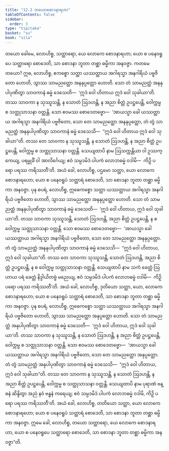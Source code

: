 ```yaml
---
title: "12.2 တယောစောဒနာရဟာ"
tableOfContents: false
sidebar:
  order: 3
type: "tipitaka"
basket: "su"
book: "sila"
---
```



<DynamicBreadcrumb />

<Division number="513" book="sila" e="ch" v="6" p="219">

<Paragraph number="880" book="sila">
တယော ခေါမေ, လောဟိစ္စ, သတ္ထာရော, ယေ လောကေ စောဒနာရဟာ; ယော စ ပနေဝရူပေ သတ္ထာရော စောဒေတိ, သာ စောဒနာ ဘူတာ တစ္ဆာ ဓမ္မိကာ အနဝဇ္ဇာ. ကတမေ တယော? ဣဓ, လောဟိစ္စ, ဧကစ္စော သတ္ထာ ယဿတ္ထာယ အဂါရသ္မာ အနဂါရိယံ ပဗ္ဗဇိတော ဟောတိ, သွာဿ သာမညတ္ထော အနနုပ္ပတ္တော ဟောတိ. သော တံ သာမညတ္ထံ အနနုပါပုဏိတွာ သာဝကာနံ ဓမ္မံ ဒေသေတိ—  ‘ဣဒံ ဝေါ ဟိတာယ ဣဒံ ဝေါ သုခါယာ’တိ. တဿ သာဝကာ န သုဿူသန္တိ, န သောတံ ဩဒဟန္တိ, န အညာ စိတ္တံ ဥပဋ္ဌပေန္တိ, ဝေါက္ကမ္မ စ သတ္ထုသာသနာ ဝတ္တန္တိ. သော ဧဝမဿ စောဒေတဗ္ဗော—  ‘အာယသ္မာ ခေါ ယဿတ္ထာယ အဂါရသ္မာ အနဂါရိယံ ပဗ္ဗဇိတော, သော တေ သာမညတ္ထော အနနုပ္ပတ္တော, တံ တွံ သာမညတ္ထံ အနနုပါပုဏိတွာ သာဝကာနံ ဓမ္မံ ဒေသေသိ—  “ဣဒံ ဝေါ ဟိတာယ ဣဒံ ဝေါ သုခါယာ”တိ. တဿ တေ သာဝကာ န သုဿူသန္တိ, န သောတံ ဩဒဟန္တိ, န အညာ စိတ္တံ ဥပဋ္ဌပေန္တိ, ဝေါက္ကမ္မ စ သတ္ထုသာသနာ ဝတ္တန္တိ. သေယျထာပိ နာမ ဩသက္ကန္တိယာ ဝါ ဥဿက္ကေယျ, ပရမ္မုခိံ ဝါ အာလိင်္ဂေယျ; ဧဝံ သမ္ပဒမိဒံ ပါပကံ လောဘဓမ္မံ ဝဒါမိ—  ကိဉှိ ပရော ပရဿ ကရိဿတီ’တိ. အယံ ခေါ, လောဟိစ္စ, ပဌမော သတ္ထာ, ယော လောကေ စောဒနာရဟော; ယော စ ပနေဝရူပံ သတ္ထာရံ စောဒေတိ, သာ စောဒနာ ဘူတာ တစ္ဆာ ဓမ္မိကာ အနဝဇ္ဇာ.
</Paragraph>

</Division>
<Division number="514" book="sila" e="ch" v="6" p="219">

<Paragraph number="881" book="sila">
ပုန စပရံ, လောဟိစ္စ, ဣဓေကစ္စော သတ္ထာ ယဿတ္ထာယ အဂါရသ္မာ အနဂါရိယံ ပဗ္ဗဇိတော ဟောတိ, သွာဿ သာမညတ္ထော အနနုပ္ပတ္တော ဟောတိ. သော တံ သာမညတ္ထံ အနနုပါပုဏိတွာ သာဝကာနံ ဓမ္မံ ဒေသေတိ—  ‘ဣဒံ ဝေါ ဟိတာယ, ဣဒံ ဝေါ သုခါယာ’တိ. တဿ သာဝကာ သုဿူသန္တိ, သောတံ ဩဒဟန္တိ, အညာ စိတ္တံ ဥပဋ္ဌပေန္တိ, န စ ဝေါက္ကမ္မ သတ္ထုသာသနာ ဝတ္တန္တိ. သော ဧဝမဿ စောဒေတဗ္ဗော—  ‘အာယသ္မာ ခေါ ယဿတ္ထာယ အဂါရသ္မာ အနဂါရိယံ ပဗ္ဗဇိတော, သော တေ သာမညတ္ထော အနနုပ္ပတ္တော. တံ တွံ သာမညတ္ထံ အနနုပါပုဏိတွာ သာဝကာနံ ဓမ္မံ ဒေသေသိ—  “ဣဒံ ဝေါ ဟိတာယ, ဣဒံ ဝေါ သုခါယာ”တိ. တဿ တေ သာဝကာ သုဿူသန္တိ, သောတံ ဩဒဟန္တိ, အညာ စိတ္တံ ဥပဋ္ဌပေန္တိ, န စ ဝေါက္ကမ္မ သတ္ထုသာသနာ ဝတ္တန္တိ. သေယျထာပိ နာမ သကံ ခေတ္တံ ဩဟာယ ပရံ ခေတ္တံ နိဒ္ဒါယိတဗ္ဗံ မညေယျ, ဧဝံ သမ္ပဒမိဒံ ပါပကံ လောဘဓမ္မံ ဝဒါမိ—  ကိဉှိ ပရော ပရဿ ကရိဿတီ’တိ. အယံ ခေါ, လောဟိစ္စ, ဒုတိယော သတ္ထာ, ယော, လောကေ စောဒနာရဟော; ယော စ ပနေဝရူပံ သတ္ထာရံ စောဒေတိ, သာ စောဒနာ ဘူတာ တစ္ဆာ ဓမ္မိကာ အနဝဇ္ဇာ.
</Paragraph>

</Division>
<Division number="515" book="sila" e="ch" v="6" p="220">

<Paragraph number="882" book="sila">
ပုန စပရံ, လောဟိစ္စ, ဣဓေကစ္စော သတ္ထာ ယဿတ္ထာယ အဂါရသ္မာ အနဂါရိယံ ပဗ္ဗဇိတော ဟောတိ, သွာဿ သာမညတ္ထော အနုပ္ပတ္တော ဟောတိ. သော တံ သာမညတ္ထံ အနုပါပုဏိတွာ သာဝကာနံ ဓမ္မံ ဒေသေတိ—  ‘ဣဒံ ဝေါ ဟိတာယ, ဣဒံ ဝေါ သုခါယာ’တိ. တဿ သာဝကာ န သုဿူသန္တိ, န သောတံ ဩဒဟန္တိ, န အညာ စိတ္တံ ဥပဋ္ဌပေန္တိ, ဝေါက္ကမ္မ စ သတ္ထုသာသနာ ဝတ္တန္တိ. သော ဧဝမဿ စောဒေတဗ္ဗော—  ‘အာယသ္မာ ခေါ ယဿတ္ထာယ အဂါရသ္မာ အနဂါရိယံ ပဗ္ဗဇိတော, သော တေ သာမညတ္ထော အနုပ္ပတ္တော. တံ တွံ သာမညတ္ထံ အနုပါပုဏိတွာ သာဝကာနံ ဓမ္မံ ဒေသေသိ—  “ဣဒံ ဝေါ ဟိတာယ, ဣဒံ ဝေါ သုခါယာ”တိ. တဿ တေ သာဝကာ န သုဿူသန္တိ, န သောတံ ဩဒဟန္တိ, န အညာ စိတ္တံ ဥပဋ္ဌပေန္တိ, ဝေါက္ကမ္မ စ သတ္ထုသာသနာ ဝတ္တန္တိ. သေယျထာပိ နာမ ပုရာဏံ ဗန္ဓနံ ဆိန္ဒိတွာ အညံ နဝံ ဗန္ဓနံ ကရေယျ; ဧဝံ သမ္ပဒမိဒံ ပါပကံ လောဘဓမ္မံ ဝဒါမိ, ကိဉှိ ပရော ပရဿ ကရိဿတီ’တိ. အယံ ခေါ, လောဟိစ္စ, တတိယော သတ္ထာ, ယော လောကေ စောဒနာရဟော; ယော စ ပနေဝရူပံ သတ္ထာရံ စောဒေတိ, သာ စောဒနာ ဘူတာ တစ္ဆာ ဓမ္မိကာ အနဝဇ္ဇာ. ဣမေ ခေါ, လောဟိစ္စ, တယော သတ္ထာရော, ယေ လောကေ စောဒနာရဟာ, ယော စ ပနေဝရူပေ သတ္ထာရော စောဒေတိ, သာ စောဒနာ ဘူတာ တစ္ဆာ ဓမ္မိကာ အနဝဇ္ဇာ”တိ.
</Paragraph>
</Division>